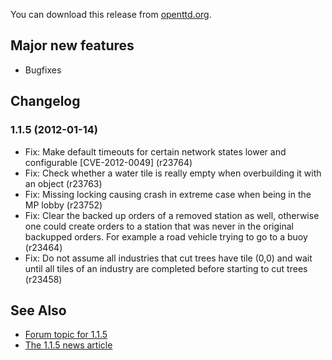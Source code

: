 
{{en/Development/OTTDVersions}}
{{en/Archive/OpenTTD/Release|prev=OpenTTD 1.1.4|next=OpenTTD 1.2.0|date=2012-01-14}}

You can download this release from [http://www.openttd.org/en/download-stable/1.1.5 openttd.org].

==Major new features==

* Bugfixes

==Changelog==

===1.1.5 (2012-01-14)===
* Fix: Make default timeouts for certain network states lower and configurable [CVE-2012-0049] {{en/Development/Design Drafts/Flyspray|4955}} (r23764)
* Fix: Check whether a water tile is really empty when overbuilding it with an object {{en/Development/Design Drafts/Flyspray|4956}} (r23763)
* Fix: Missing locking causing crash in extreme case when being in the MP lobby {{en/Development/Design Drafts/Flyspray|4938}} (r23752)
* Fix: Clear the backed up orders of a removed station as well, otherwise one could create orders to a station that was never in the original backupped orders. For example a road vehicle trying to go to a buoy {{en/Development/Design Drafts/Flyspray|4876}} (r23464)
* Fix: Do not assume all industries that cut trees have tile (0,0) and wait until all tiles of an industry are completed before starting to cut trees (r23458)

==See Also==

*[http://www.tt-forums.net/viewtopic.php?f=29&t=58207 Forum topic for 1.1.5]
*[http://www.openttd.org/en/news/162 The 1.1.5 news article]